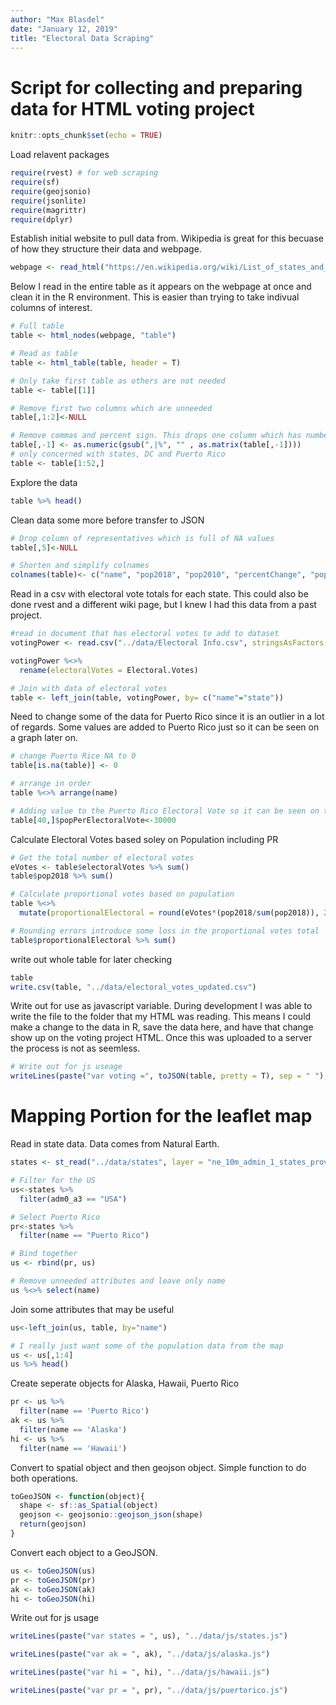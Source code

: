 ```yaml
---
author: "Max Blasdel"
date: "January 12, 2019"
title: "Electoral Data Scraping"
---
```


# Script for collecting and preparing data for HTML voting project
```r
knitr::opts_chunk$set(echo = TRUE)
```

Load relavent packages
```r
require(rvest) # for web scraping
require(sf)
require(geojsonio)
require(jsonlite)
require(magrittr)
require(dplyr)
```

Establish initial website to pull data from. Wikipedia is great for this becuase of how they structure their data and webpage.
```r
webpage <- read_html("https://en.wikipedia.org/wiki/List_of_states_and_territories_of_the_United_States_by_population")
```


Below I read in the entire table as it appears on the webpage at once and clean it in the R environment. This is easier than trying to take indivual columns of interest.
```r
# Full table
table <- html_nodes(webpage, "table")

# Read as table
table <- html_table(table, header = T)

# Only take first table as others are not needed
table <- table[[1]]

# Remove first two columns which are unneeded
table[,1:2]<-NULL

# Remove commas and percent sign. This drops one column which has number of reps due to special characters
table[,-1] <- as.numeric(gsub(",|%", "" , as.matrix(table[,-1])))
# only concerned with states, DC and Puerto Rico
table <- table[1:52,]
```

Explore the data
```r
table %>% head()
```


Clean data some more before transfer to JSON
```r
# Drop column of representatives which is full of NA values
table[,5]<-NULL

# Shorten and simplify colnames
colnames(table)<- c("name", "pop2018", "pop2010", "percentChange", "popPerElectoralVote", "popPerHouseSeat", "censusPerHouseSeat", "perTotalPopulation")
```

Read in a csv with electoral vote totals for each state. This could also be done rvest and a different wiki page, but I knew I had this data from a past project.
```r
#read in document that has electoral votes to add to dataset
votingPower <- read.csv("../data/Electoral Info.csv", stringsAsFactors = F) %>% select(state, Electoral.Votes)

votingPower %<>% 
  rename(electoralVotes = Electoral.Votes)

# Join with data of electoral votes
table <- left_join(table, votingPower, by= c("name"="state"))
```

Need to change some of the data for Puerto Rico since it is an outlier in a lot of regards. Some values are added to Puerto Rico just so it can be seen on a graph later on.
```r
# change Puerto Rice NA to 0
table[is.na(table)] <- 0

# arrange in order
table %<>% arrange(name)

# Adding value to the Puerto Rico Electoral Vote so it can be seen on the graph
table[40,]$popPerElectoralVote<-30000
```

Calculate Electoral Votes based soley on Population including PR
```r
# Get the total number of electoral votes
eVotes <- table$electoralVotes %>% sum()
table$pop2018 %>% sum()

# Calculate proportional votes based on population
table %<>% 
  mutate(proportionalElectoral = round(eVotes*(pop2018/sum(pop2018)), 2))

# Rounding errors introduce some loss in the proportional votes total
table$proportionalElectoral %>% sum()
```

write out whole table for later checking
```r
table
write.csv(table, "../data/electoral_votes_updated.csv")
```


Write out for use as javascript variable.
During development I was able to write the file to the folder that my HTML was reading. This means I could make a change to the data in R, save the data here, and have that change show up on the voting project HTML. Once this was uploaded to a server the process is not as seemless. 
```r
# Write out for js useage
writeLines(paste("var voting =", toJSON(table, pretty = T), sep = " "), "../data/js/voting_update.js")
```


# Mapping Portion for the leaflet map

Read in state data. Data comes from Natural Earth.
```r
states <- st_read("../data/states", layer = "ne_10m_admin_1_states_provinces_lakes")

# Filter for the US 
us<-states %>% 
  filter(adm0_a3 == "USA")

# Select Puerto Rico
pr<-states %>% 
  filter(name == "Puerto Rico")

# Bind together
us <- rbind(pr, us)

# Remove unneeded attributes and leave only name
us %<>% select(name)
```


Join some attributes that may be useful
```r
us<-left_join(us, table, by="name")

# I really just want some of the population data from the map
us <- us[,1:4]
us %>% head()
```
Create seperate objects for Alaska, Hawaii, Puerto Rico
```r
pr <- us %>% 
  filter(name == 'Puerto Rico')
ak <- us %>% 
  filter(name == 'Alaska')
hi <- us %>% 
  filter(name == 'Hawaii')
```

Convert to spatial object and then geojson object.
Simple function to do both operations.
```r
toGeoJSON <- function(object){
  shape <- sf::as_Spatial(object)
  geojson <- geojsonio::geojson_json(shape)
  return(geojson)
}
```

Convert each object to a GeoJSON.
```r
us <- toGeoJSON(us)
pr <- toGeoJSON(pr)
ak <- toGeoJSON(ak)
hi <- toGeoJSON(hi)
```

Write out for js usage
```r
writeLines(paste("var states = ", us), "../data/js/states.js")

writeLines(paste("var ak = ", ak), "../data/js/alaska.js")

writeLines(paste("var hi = ", hi), "../data/js/hawaii.js")

writeLines(paste("var pr = ", pr), "../data/js/puertorico.js")
```




